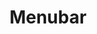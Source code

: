 ---
title: 'Menubar'
description: 'A component that displays a menu bar with a list of commands or options.'
--- 